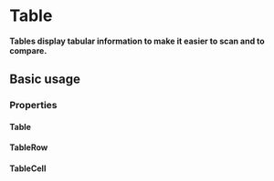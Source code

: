 # Table

**Tables display tabular information to make it easier to scan and to compare.**

## Basic usage

<DemoBlock demo="default" withThemeSwitcher />

### Properties

#### Table

<PropTable component="Table" />

#### TableRow

<PropTable component="TableRow" />

#### TableCell

<PropTable component="TableCell" />